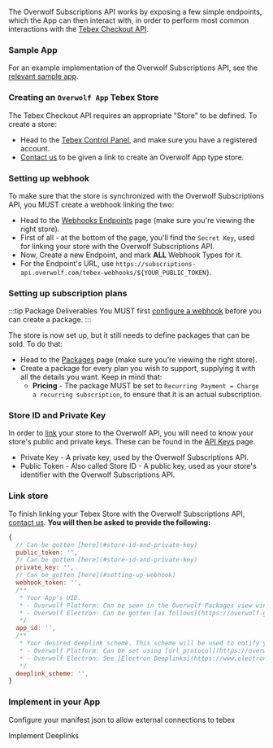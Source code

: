 The Overwolf Subscriptions API works by exposing a few simple endpoints, which the App can then interact with,
in order to perform most common interactions with the [Tebex Checkout API](https://docs.tebex.io/developers/checkout-api/overview).

### Sample App

For an example implementation of the Overwolf Subscriptions API, see the [relevant sample app](https://github.com/overwolf/tebex-subs-sample).

### Creating an `Overwolf App` Tebex Store

The Tebex Checkout API requires an appropriate "Store" to be defined. To create a store:
* Head to the [Tebex Control Panel](https://accounts.tebex.io/profile),
and make sure you have a registered account.
* [Contact us](/support/contact-us) to be given a link to create an Overwolf App type store.

### Setting up webhook 

To make sure that the store is synchronized with the Overwolf Subscriptions API, you MUST create a webhook linking the two:
* Head to the [Webhooks Endpoints](https://creator.tebex.io/webhooks/endpoints) page (make sure you're viewing the right store).
* First of all - at the bottom of the page, you'll find the `Secret Key`, used for linking your store with the Overwolf Subscriptions API.
* Now, Create a new Endpoint, and mark **ALL** Webhook Types for it.
* For the Endpoint's URL, use `https://subscriptions-api.overwolf.com/tebex-webhooks/${YOUR_PUBLIC_TOKEN}`.

### Setting up subscription plans

:::tip Package Deliverables
You MUST first [configure a webhook](#setting-up-webhook) before you can create a package.
:::

The store is now set up, but it still needs to define packages that can be sold. To do that:
* Head to the [Packages](https://creator.tebex.io/packages) page (make sure you're viewing the right store).
* Create a package for every plan you wish to support, supplying it with all the details you want. Keep in mind that:
  * **Pricing** - The package MUST be set to `Recurring Payment = Charge a recurring subscription`, to ensure that it is an actual subscription.

### Store ID and Private Key

In order to [link](#link-store) your store to the Overwolf API, you will need to know your store's public and private keys.
These can be found in the [API Keys](https://creator.tebex.io/developers/api-keys) page.
- Private Key - A private key, used by the Overwolf Subscriptions API.
- Public Token - Also called Store ID - A public key, used as your store's identifier with the Overwolf Subscriptions API.

### Link store

To finish linking your Tebex Store with the Overwolf Subscriptions API, [contact us][contact-us]. **You will then be asked to provide the following:**

```js
{
  // Can be gotten [here](#store-id-and-private-key)
  public_token: '',
  // Can be gotten [here](#store-id-and-private-key)
  private_key: '',
  // Can be gotten [here](#setting-up-webhook)
  webhook_token: '',
  /**
   * Your App's UID.
   * - Overwolf Platform: Can be seen in the Overwolf Packages view window under your App's entry, under the `UID` field
   * - Overwolf Electron: Can be gotten [as follows](https://overwolf.github.io/tools/ow-electron#fetching-your-app-id)
   */
  app_id: '',
  /**
   * Your desired deeplink scheme. This scheme will be used to notify you of the Checkout flow's progress.
   * - Overwolf Platform: Can be set using [url_protocol](https://overwolf.github.io/api/manifest#url_protocol-object)
   * - Overwolf Electron: See [Electron Deeplinks](https://www.electronjs.org/docs/latest/tutorial/launch-app-from-url-in-another-app)
   */
  deeplink_scheme: '',
}
```

<SkipMe type="TODO">

### Implement in your App

<Tabs groupId="frameworks">
<TabItem value="overwolf-platform" label="Overwolf Platform">

Configure your manifest json to allow external connections to tebex

</TabItem>

<TabItem value="electron-platform" label="Overwolf Electron">

</TabItem>
</Tabs>

Implement Deeplinks

</SkipMe>

[contact-us]: /support/contact-us